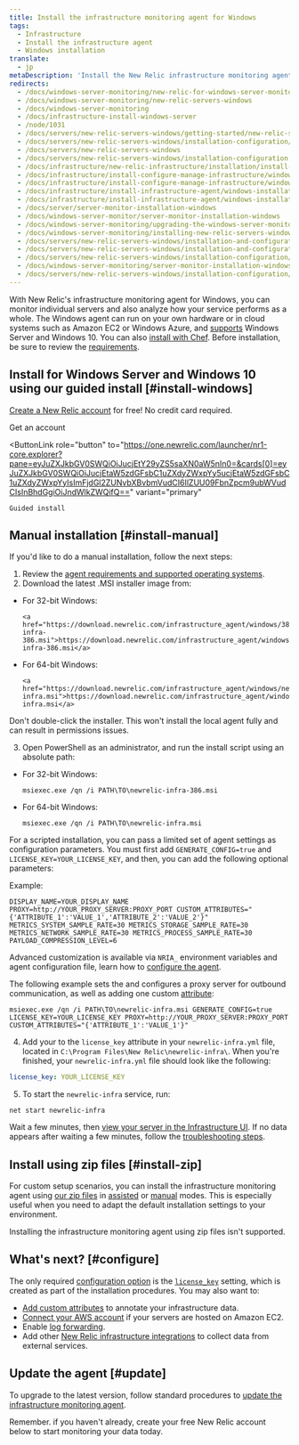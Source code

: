 ```yaml
---
title: Install the infrastructure monitoring agent for Windows
tags:
  - Infrastructure
  - Install the infrastructure agent
  - Windows installation
translate:
  - jp
metaDescription: 'Install the New Relic infrastructure monitoring agent for Windows with a simple headless MSI, and do basic configuration.'
redirects:
  - /docs/windows-server-monitoring/new-relic-for-windows-server-monitoring
  - /docs/windows-server-monitoring/new-relic-servers-windows
  - /docs/windows-server-monitoring
  - /docs/infrastructure-install-windows-server
  - /node/1031
  - /docs/servers/new-relic-servers-windows/getting-started/new-relic-servers-windows
  - /docs/servers/new-relic-servers-windows/installation-configuration/install-servers-windows
  - /docs/servers/new-relic-servers-windows
  - /docs/servers/new-relic-servers-windows/installation-configuration
  - /docs/infrastructure/new-relic-infrastructure/installation/install-infrastructure-windows-server
  - /docs/infrastructure/install-configure-manage-infrastructure/windows-installation/install-infrastructure-windows-server-using-package-manager
  - /docs/infrastructure/install-configure-manage-infrastructure/windows-installation/install-infrastructure-windows-server-using-msi-installer
  - /docs/infrastructure/install-infrastructure-agent/windows-installation/install-infrastructure-agent-windows-server-using-msi-installer
  - /docs/infrastructure/install-infrastructure-agent/windows-installation/install-infrastructure-agent-windows
  - /docs/server/server-monitor-installation-windows
  - /docs/windows-server-monitor/server-monitor-installation-windows
  - /docs/windows-server-monitoring/upgrading-the-windows-server-monitor
  - /docs/windows-server-monitoring/installing-new-relic-servers-windows
  - /docs/servers/new-relic-servers-windows/installation-and-configuration/installing-new-relic-servers
  - /docs/servers/new-relic-servers-windows/installation-and-configuration/installing-new-relic-servers-windows
  - /docs/servers/new-relic-servers-windows/installation-configuration/installing-new-relic-servers-windows
  - /docs/windows-server-monitoring/server-monitor-installation-windows
  - /docs/servers/new-relic-servers-windows/installation-configuration/installing-servers-windows
---
```


With New Relic's infrastructure monitoring agent for Windows, you can monitor individual servers and also analyze how your service performs as a whole. The Windows agent can run on your own hardware or in cloud systems such as Amazon EC2 or Windows Azure, and [supports](/docs/infrastructure/install-infrastructure-agent/get-started/requirements-infrastructure-agent) Windows Server and Windows 10. You can also [install with Chef](/docs/infrastructure/new-relic-infrastructure/config-management-tools/configure-new-relic-infrastructure-using-chef). Before installation, be sure to review the [requirements](/docs/infrastructure/new-relic-infrastructure/getting-started/compatibility-requirements-new-relic-infrastructurets).

## Install for Windows Server and Windows 10 using our guided install [#install-windows]

[Create a New Relic account](https://newrelic.com/signup) for free! No credit card required.

<ButtonGroup>
  <ButtonLink
    data-tessen="stitchedPathLinkClick"
    role="button"
    to="https://newrelic.com/signup"
    variant="primary"
  >
    Get an account
  </ButtonLink>

  <ButtonLink
    role="button"
    to="https://one.newrelic.com/launcher/nr1-core.explorer?pane=eyJuZXJkbGV0SWQiOiJucjEtY29yZS5saXN0aW5nIn0=&cards[0]=eyJuZXJkbGV0SWQiOiJucjEtaW5zdGFsbC1uZXdyZWxpYy5ucjEtaW5zdGFsbC1uZXdyZWxpYyIsImFjdGl2ZUNvbXBvbmVudCI6IlZUU09FbnZpcm9ubWVudCIsInBhdGgiOiJndWlkZWQifQ=="
    variant="primary"
  >
    Guided install
  </ButtonLink>
</ButtonGroup>

## Manual installation [#install-manual]

If you'd like to do a manual installation, follow the next steps:

1. Review the [agent requirements and supported operating systems](/docs/infrastructure/new-relic-infrastructure/getting-started/compatibility-requirements-new-relic-infrastructure).
2. Download the latest .MSI installer image from:
- For 32-bit Windows:
  ```
  <a href="https://download.newrelic.com/infrastructure_agent/windows/386/newrelic-infra-386.msi">https://download.newrelic.com/infrastructure_agent/windows/386/newrelic-infra-386.msi</a>​
  ```

- For 64-bit Windows:
  ```
  <a href="https://download.newrelic.com/infrastructure_agent/windows/newrelic-infra.msi">https://download.newrelic.com/infrastructure_agent/windows/newrelic-infra.msi</a>
  ```
  
<Callout variant="important">
  Don't double-click the installer. This won't install the local agent fully and can result in permissions issues.
</Callout>

3. Open PowerShell as an administrator, and run the install script using an absolute path:

- For 32-bit Windows:
  ```shell
  msiexec.exe /qn /i PATH\TO\newrelic-infra-386.msi
  ```

- For 64-bit Windows:
  ```shell
  msiexec.exe /qn /i PATH\TO\newrelic-infra.msi
  ```

For a scripted installation, you can pass a limited set of agent settings as configuration parameters. You must first add 
`GENERATE_CONFIG=true` and `LICENSE_KEY=YOUR_LICENSE_KEY`, and then, you can add the following optional parameters:

Example:
```shell
DISPLAY_NAME=YOUR_DISPLAY_NAME PROXY=http://YOUR_PROXY_SERVER:PROXY_PORT CUSTOM_ATTRIBUTES="{'ATTRIBUTE_1':'VALUE_1','ATTRIBUTE_2':'VALUE_2'}" METRICS_SYSTEM_SAMPLE_RATE=30 METRICS_STORAGE_SAMPLE_RATE=30 METRICS_NETWORK_SAMPLE_RATE=30 METRICS_PROCESS_SAMPLE_RATE=30 PAYLOAD_COMPRESSION_LEVEL=6
```
Advanced customization is available via `NRIA_` environment variables and agent configuration file, learn how to [configure the agent](/docs/infrastructure/install-infrastructure-agent/configuration/configure-infrastructure-agent/). 

The following example sets the <InlinePopover type="licenseKey" /> and configures a proxy server for outbound communication, as well as adding one custom [attribute](/docs/using-new-relic/welcome-new-relic/get-started/glossary#attribute):

```shell
msiexec.exe /qn /i PATH\TO\newrelic-infra.msi GENERATE_CONFIG=true LICENSE_KEY=YOUR_LICENSE_KEY PROXY=http://YOUR_PROXY_SERVER:PROXY_PORT CUSTOM_ATTRIBUTES="{'ATTRIBUTE_1':'VALUE_1'}"
```

4. Add your <InlinePopover type="licenseKey" /> to the `license_key` attribute in your `newrelic-infra.yml` file, located in `C:\Program Files\New Relic\newrelic-infra\`. When you're finished, your `newrelic-infra.yml` file should look like the following:
  ```yml
  license_key: YOUR_LICENSE_KEY
  ```

5. To start the `newrelic-infra` service, run:
  ```shell
  net start newrelic-infra
  ```

Wait a few minutes, then [view your server in the Infrastructure UI](/docs/infrastructure/new-relic-infrastructure/infrastructure-ui-pages/infrastructure-compute-page-measure-resource-usage). If no data appears after waiting a few minutes, follow the [troubleshooting steps](/docs/infrastructure/new-relic-infrastructure/troubleshooting/no-data-appears-infrastructure).

## Install using zip files [#install-zip]

For custom setup scenarios, you can install the infrastructure monitoring agent using [our zip files](https://download.newrelic.com/infrastructure_agent/binaries/windows/) in [assisted](/docs/infrastructure/install-configure-infrastructure/windows-installation/assisted-install-infrastructure-windows) or [manual](/docs/infrastructure/install-configure-infrastructure/windows-installation/manual-install-infrastructure-windows) modes. This is especially useful when you need to adapt the default installation settings to your environment.

<Callout variant="caution">
  Installing the infrastructure monitoring agent using zip files isn't supported.
</Callout>

<InstallFeedback />

## What's next? [#configure]

The only required [configuration option](/docs/infrastructure/install-configure-infrastructure/configuration/configure-infrastructure-agent) is the [`license_key`](/docs/Infrastructure-configure-your-agent#conf-license_key) setting, which is created as part of the installation procedures. You may also want to:

* [Add custom attributes](/docs/Infrastructure-configure-your-agent#conf-custom_attributes) to annotate your infrastructure data.
* [Connect your AWS account](/docs/infrastructure-amazon-aws-ec2-integration#connect) if your servers are hosted on Amazon EC2.
* Enable [log forwarding](/docs/logs/enable-new-relic-logs/1-enable-logs/forward-your-logs-using-new-relic-infrastructure-agent).
* Add other [New Relic infrastructure integrations](/docs/infrastructure/integrations-getting-started/getting-started/introduction-infrastructure-integrations) to collect data from external services.

## Update the agent [#update]

To upgrade to the latest version, follow standard procedures to [update the infrastructure monitoring agent](/docs/infrastructure/new-relic-infrastructure/installation/update-infrastructure-agent).

Remember. if you haven't already, create your free New Relic account below to start monitoring your data today.

<InlineSignup/>
